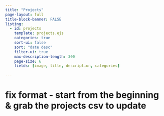 ```yaml
---
title: "Projects"
page-layout: full
title-block-banner: FALSE
listing:
  - id: projects
    template: projects.ejs
    categories: true
    sort-ui: false
    sort: "date desc"
    filter-ui: true
    max-description-length: 300
    page-size: 6
    fields: [image, title, description, categories]

---
```


# fix format - start from the beginning & grab the projects csv to update